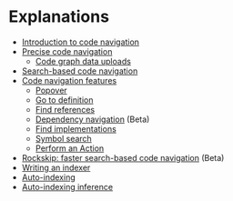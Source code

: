 # Explanations

- [Introduction to code navigation](/code_navigation/explanations/introduction_to_code_navigation)
- [Precise code navigation](/code_navigation/explanations/precise_code_navigation)
  - [Code graph data uploads](/code_navigation/explanations/uploads)
- [Search-based code navigation](/code_navigation/explanations/search_based_code_navigation)
- [Code navigation features](/code_navigation/explanations/features)
  - [Popover](/code_navigation/explanations/features#popover)
  - [Go to definition](/code_navigation/explanations/features#go-to-definition)
  - [Find references](/code_navigation/explanations/features#find-references)
  - [Dependency navigation](/code_navigation/explanations/features#dependency-navigation) (Beta)
  - [Find implementations](/code_navigation/explanations/features#find-implementations)
  - [Symbol search](/code_navigation/explanations/features#symbol-search)
  - [Perform an Action](/code_navigation/explanations/features#perform-an-action)
- [Rockskip: faster search-based code navigation](/code_navigation/explanations/rockskip) (Beta)
- [Writing an indexer](/code_navigation/explanations/writing_an_indexer)
- [Auto-indexing](/code_navigation/explanations/auto_indexing)
- [Auto-indexing inference](/code_navigation/explanations/auto_indexing_inference)
